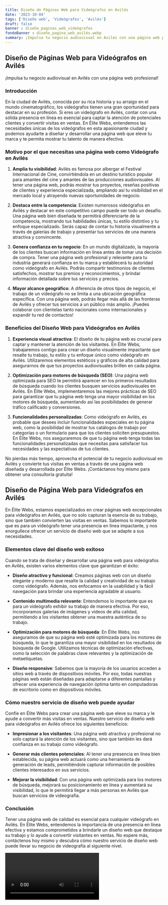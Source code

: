 ```yaml
---
title: Diseño de Páginas Web para Videógrafos en Avilés
date: '2023-10-04'
tags: ['Diseño web', 'Videógrafos', 'Avilés']
draft: false
banner : diseño_paginas_web_videógrafos
fondoBanner : diseño_pagina_web_avilés.webp
summary: ¡Impulsa tu negocio audiovisual en Avilés con una página web profesional!
---
```


## Diseño de Páginas Web para Videógrafos en Avilés

¡Impulsa tu negocio audiovisual en Avilés con una página web profesional!

### Introducción

En la ciudad de Avilés, conocida por su rica historia y su arraigo en el mundo cinematográfico, los videógrafos tienen una gran oportunidad para destacar en su profesión. Si eres un videógrafo en Avilés, contar con una sólida presencia en línea es esencial para captar la atención de potenciales clientes y convertir visitas en ventas. En Élite Webs, entendemos las necesidades únicas de los videógrafos en esta apasionante ciudad y podemos ayudarte a diseñar y desarrollar una página web que eleve tu marca y te permita mostrar tu talento de manera efectiva.

### Motivo por el que necesitas una página web como Videógrafo en Avilés

1. **Amplía tu visibilidad**: Avilés es famosa por albergar el Festival Internacional de Cine, convirtiéndola en un destino turístico popular para amantes del cine y amantes de las producciones audiovisuales. Al tener una página web, podrás mostrar tus proyectos, reseñas positivas de clientes y experiencia especializada, ampliando así tu visibilidad en el mercado local y atrayendo nuevas oportunidades de negocio.

2. **Destaca entre la competencia**: Existen numerosos videógrafos en Avilés y destacar en este competitivo campo puede ser todo un desafío. Una página web bien diseñada te permitirá diferenciarte de la competencia, mostrando tus habilidades únicas, tu estilo distintivo y tu enfoque especializado. Serás capaz de contar tu historia visualmente a través de galerías de trabajo y presentar tus servicios de una manera atractiva y convincente.

3. **Genera confianza en tu negocio**: En un mundo digitalizado, la mayoría de los clientes buscan información en línea antes de tomar una decisión de compra. Tener una página web profesional y relevante para tu industria generará confianza en tu marca y establecerá tu autoridad como videógrafo en Avilés. Podrás compartir testimonios de clientes satisfechos, mostrar tus premios y reconocimientos, y brindar información detallada sobre tus servicios y precios.

4. **Mayor alcance geográfico**: A diferencia de otros tipos de negocio, el trabajo de un videógrafo no se limita a una ubicación geográfica específica. Con una página web, podrás llegar más allá de las fronteras de Avilés y ofrecer tus servicios a un público más amplio. ¡Puedes colaborar con clientelas tanto nacionales como internacionales y expandir tu red de contactos!

### Beneficios del Diseño Web para Videógrafos en Avilés

1. **Experiencia visual atractiva**: El diseño de tu página web es crucial para captar y mantener la atención de los visitantes. En Élite Webs, trabajaremos contigo para crear un diseño visualmente impactante que resalte tu trabajo, tu estilo y tu enfoque único como videógrafo en Avilés. Utilizaremos elementos estéticos y gráficos de alta calidad para asegurarnos de que tus proyectos audiovisuales brillen en cada página.

2. **Optimización para motores de búsqueda (SEO)**: Una página web optimizada para SEO te permitirá aparecer en los primeros resultados de búsqueda cuando los clientes busquen servicios audiovisuales en Avilés. En Élite Webs, implementaremos las mejores prácticas de SEO para garantizar que tu página web tenga una mayor visibilidad en los motores de búsqueda, aumentando así las posibilidades de generar tráfico calificado y conversiones.

3. **Funcionalidades personalizadas**: Como videógrafo en Avilés, es probable que desees incluir funcionalidades especiales en tu página web, como la posibilidad de mostrar tus catálogos de trabajo por categorías o un formulario para que los clientes soliciten presupuestos. En Élite Webs, nos aseguraremos de que tu página web tenga todas las funcionalidades personalizadas que necesitas para satisfacer tus necesidades y las expectativas de tus clientes.

No pierdas más tiempo, aprovecha el potencial de tu negocio audiovisual en Avilés y convierte tus visitas en ventas a través de una página web diseñada y desarrollada por Élite Webs. ¡Contáctanos hoy mismo para obtener una consultoría gratuita!

<GifSeo />

<Cta />

## Diseño de Página Web para Videógrafos en Avilés

En Élite Webs, estamos especializados en crear páginas web excepcionales para videógrafos en Avilés, que no solo capturan la esencia de su trabajo, sino que también convierten las visitas en ventas. Sabemos lo importante que es para un videógrafo tener una presencia en línea impactante, y nos enorgullece ofrecer un servicio de diseño web que se adapte a sus necesidades.

### Elementos clave del diseño web exitoso

Cuando se trata de diseñar y desarrollar una página web para videógrafos en Avilés, existen varios elementos clave que garantizan el éxito:

- **Diseño atractivo y funcional**: Creamos páginas web con un diseño elegante y moderno que resalte la calidad y creatividad de su trabajo como videógrafo. Además, nos enfocamos en la usabilidad y la fácil navegación para brindar una experiencia agradable al usuario.

- **Contenido multimedia relevante**: Entendemos lo importante que es para un videógrafo exhibir su trabajo de manera efectiva. Por eso, incorporamos galerías de imágenes y videos de alta calidad, permitiendo a los visitantes obtener una muestra auténtica de su trabajo.

- **Optimización para motores de búsqueda**: En Élite Webs, nos aseguramos de que su página web esté optimizada para los motores de búsqueda, lo que le garantiza una mayor visibilidad en los resultados de búsqueda de Google. Utilizamos técnicas de optimización efectivas, como la selección de palabras clave relevantes y la optimización de metaetiquetas.

- **Diseño responsive**: Sabemos que la mayoría de los usuarios acceden a sitios web a través de dispositivos móviles. Por eso, todas nuestras páginas web están diseñadas para adaptarse a diferentes pantallas y ofrecer una experiencia de navegación óptima tanto en computadoras de escritorio como en dispositivos móviles.

### Cómo nuestro servicio de diseño web puede ayudar

Confíe en Élite Webs para crear una página web que eleve su marca y le ayude a convertir más visitas en ventas. Nuestro servicio de diseño web para videógrafos en Avilés ofrece los siguientes beneficios:

- **Impresionar a los visitantes**: Una página web atractiva y profesional no solo captará la atención de los visitantes, sino que también les dará confianza en su trabajo como videógrafo.

- **Generar más clientes potenciales**: Al tener una presencia en línea bien establecida, su página web actuará como una herramienta de generación de leads, permitiéndole capturar información de posibles clientes interesados en sus servicios.

- **Mejorar la visibilidad**: Con una página web optimizada para los motores de búsqueda, mejorará su posicionamiento en línea y aumentará su visibilidad, lo que le permitirá llegar a más personas en Avilés que buscan servicios de videografía.

### Conclusión

Tener una página web de calidad es esencial para cualquier videógrafo en Avilés. En Élite Webs, entendemos la importancia de una presencia en línea efectiva y estamos comprometidos a brindarle un diseño web que destaque su trabajo y lo ayude a convertir visitantes en ventas. No espere más, contáctenos hoy mismo y descubra cómo nuestro servicio de diseño web puede llevar su negocio de videografía al siguiente nivel.

<Video />

<CtaBot job='Videógrafos' city='Avilés'/>

<Gmaps query='Avilés+españa+maps' />